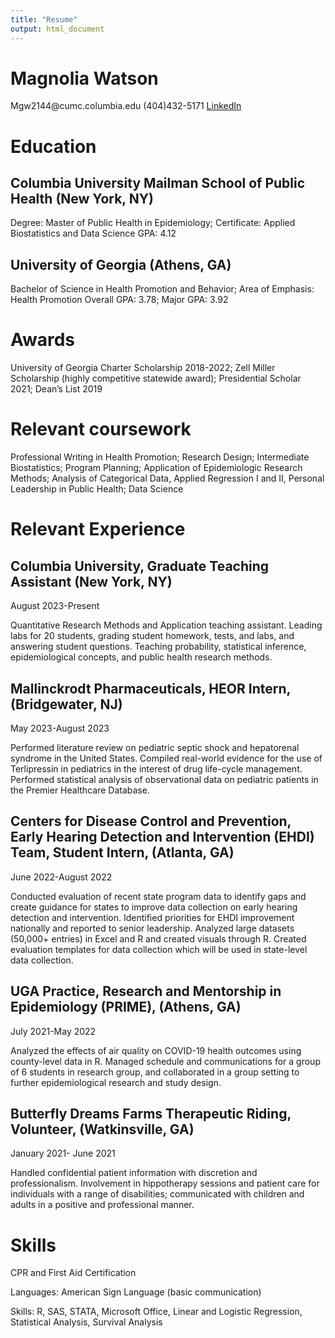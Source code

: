```yaml
---
title: "Resume"
output: html_document
---
```


# Magnolia Watson
Mgw2144@cumc.columbia.edu 
(404)432-5171 
[LinkedIn](www.linkedin.com/in/magnoliawatson)

# Education

## Columbia University Mailman School of Public Health (New York, NY)
Degree: Master of Public Health in Epidemiology; Certificate: Applied Biostatistics and Data Science GPA: 4.12

## University of Georgia (Athens, GA)
Bachelor of Science in Health Promotion and Behavior; Area of Emphasis: Health Promotion Overall GPA: 3.78; Major GPA: 3.92

# Awards 
University of Georgia Charter Scholarship 2018-2022; Zell Miller Scholarship (highly competitive statewide award); Presidential Scholar 2021; Dean’s List 2019

# Relevant coursework

Professional Writing in Health Promotion; Research Design; Intermediate Biostatistics; Program Planning; Application of Epidemiologic Research Methods; Analysis of Categorical Data, Applied Regression I and II, Personal Leadership in Public Health; Data Science

# Relevant Experience

## Columbia University, Graduate Teaching Assistant (New York, NY)
August 2023-Present

Quantitative Research Methods and Application teaching assistant.
Leading labs for 20 students, grading student homework, tests, and labs, and answering student questions.
Teaching probability, statistical inference, epidemiological concepts, and public health research methods.

## Mallinckrodt Pharmaceuticals, HEOR Intern, (Bridgewater, NJ)
May 2023-August 2023

Performed literature review on pediatric septic shock and hepatorenal syndrome in the United States.
Compiled real-world evidence for the use of Terlipressin in pediatrics in the interest of drug life-cycle management.
Performed statistical analysis of observational data on pediatric patients in the Premier Healthcare Database.

## Centers for Disease Control and Prevention, Early Hearing Detection and Intervention (EHDI) Team, Student Intern, (Atlanta, GA)
June 2022-August 2022

Conducted evaluation of recent state program data to identify gaps and create guidance for states to improve data collection on early hearing detection and intervention.
Identified priorities for EHDI improvement nationally and reported to senior leadership.
Analyzed large datasets (50,000+ entries) in Excel and R and created visuals through R.
Created evaluation templates for data collection which will be used in state-level data collection.

## UGA Practice, Research and Mentorship in Epidemiology (PRIME), (Athens, GA)
July 2021-May 2022

Analyzed the effects of air quality on COVID-19 health outcomes using county-level data in R.
Managed schedule and communications for a group of 6 students in research group, and collaborated in a group setting to further epidemiological research and study design.

## Butterfly Dreams Farms Therapeutic Riding, Volunteer, (Watkinsville, GA) 
January 2021- June 2021

Handled confidential patient information with discretion and professionalism.
Involvement in hippotherapy sessions and patient care for individuals with a range of disabilities; communicated with children and adults in a positive and professional manner.

# Skills
CPR and First Aid Certification

Languages: American Sign Language (basic communication)

Skills: R, SAS, STATA, Microsoft Office, Linear and Logistic Regression, Statistical Analysis, Survival Analysis